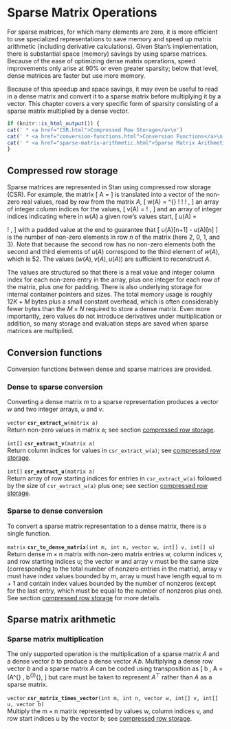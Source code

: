 # Sparse Matrix Operations {#sparse-matrices}

For sparse matrices, for which many elements are zero, it is more
efficient to use specialized representations to save memory and speed
up matrix arithmetic (including derivative calculations).  Given
Stan's implementation, there is substantial space (memory) savings by
using sparse matrices.  Because of the ease of optimizing dense matrix
operations, speed improvements only arise at 90\% or even greater
sparsity; below that level, dense matrices are faster but use more
memory.

Because of this speedup and space savings, it may even be useful to
read in a dense matrix and convert it to a sparse matrix before
multiplying it by a vector.  This chapter covers a very specific form
of sparsity consisting of a sparse matrix multiplied by a dense
vector.

```r
if (knitr::is_html_output()) {
cat(' * <a href="CSR.html">Compressed Row Storage</a>\n')
cat(' * <a href="conversion-functions.html">Conversion Functions</a>\n')
cat(' * <a href="sparse-matrix-arithmetic.html">Sparse Matrix Arithmetic</a>\n')
}
```

## Compressed row storage {#CSR}

Sparse matrices are represented in Stan using compressed row storage
(CSR).  For example, the matrix \[ A = \begin{bmatrix} 19 & 27 & 0 & 0
\\ 0 & 0 & 0 & 0 \\ 0 & 0 & 0 & 52 \\ 81 & 0 & 95 & 33 \end{bmatrix}
\] is translated into a vector of the non-zero real values, read by
row from the matrix $A$, \[ w(A) = \begin{bmatrix} 19 & 27 & 52 & 81 &
95 & 33 \end{bmatrix}^{\top} \! \! \! , \] an array of integer column
indices for the values, \[ v(A) = \begin{bmatrix} 1 & 2 & 4 & 1 & 3 &
4 \end{bmatrix} \! , \] and an array of integer indices indicating
where in $w(A)$ a given row's values start, \[ u(A) = \begin{bmatrix}
1 & 3 & 3 & 4 & 7 \end{bmatrix} \! , \] with a padded value at the end
to guarantee that \[ u(A)[n+1] - u(A)[n] \] is the number of non-zero
elements in row $n$ of the matrix (here $2$, $0$, $1$, and $3$). Note
that because the second row has no non-zero elements both the second
and third elements of $u(A)$ correspond to the third element of
$w(A)$, which is $52$. The values $(w(A), \, v(A), \, u(A))$ are
sufficient to reconstruct $A$.

The values are structured so that there is a real value and integer
column index for each non-zero entry in the array, plus one integer
for each row of the matrix, plus one for padding.  There is also
underlying storage for internal container pointers and sizes.  The
total memory usage is roughly $12 K + M$ bytes plus a small constant
overhead, which is often considerably fewer bytes than the $M \times
N$ required to store a dense matrix.  Even more importantly, zero
values do not introduce derivatives under multiplication or addition,
so many storage and evaluation steps are saved when sparse matrices
are multiplied.

## Conversion functions

Conversion functions between dense and sparse matrices are provided.

### Dense to sparse conversion

Converting a dense matrix $m$ to a sparse representation produces a
vector $w$ and two integer arrays, $u$ and $v$.

<!-- vector; csr_extract_w; (matrix a); -->
\index{{\tt \bfseries csr\_extract\_w }!{\tt (matrix a): vector}|hyperpage}

`vector` **`csr_extract_w`**`(matrix a)`<br>\newline
Return non-zero values in matrix a; see section [compressed row storage](#CSR).

<!-- int[]; csr_extract_v; (matrix a); -->
\index{{\tt \bfseries csr\_extract\_v }!{\tt (matrix a): int[]}|hyperpage}

`int[]` **`csr_extract_v`**`(matrix a)`<br>\newline
Return column indices for values in `csr_extract_w(a)`; see
[compressed row storage](#CSR).

<!-- int[]; csr_extract_u; (matrix a); -->
\index{{\tt \bfseries csr\_extract\_u }!{\tt (matrix a): int[]}|hyperpage}

`int[]` **`csr_extract_u`**`(matrix a)`<br>\newline
Return array of row starting indices for entries in `csr_extract_w(a)`
followed by the size of `csr_extract_w(a)` plus one; see section
[compressed row storage](#CSR).

### Sparse to dense conversion

To convert a sparse matrix representation to a dense matrix, there is
a single function.

<!-- matrix; csr_to_dense_matrix; (int m, int n, vector w, int[] v, int[] u); -->
\index{{\tt \bfseries csr\_to\_dense\_matrix }!{\tt (int m, int n, vector w, int[] v, int[] u): matrix}|hyperpage}

`matrix` **`csr_to_dense_matrix`**`(int m, int n, vector w, int[] v, int[] u)`<br>\newline
Return dense $\text{m} \times \text{n}$ matrix with non-zero matrix
entries w, column indices v, and row starting indices u; the vector w
and array v must be the same size (corresponding to the total number of
nonzero entries in the matrix), array v must have index values bounded
by m, array u must have length equal to m + 1 and contain index values
bounded by the number of nonzeros (except for the last entry, which must
be equal to the number of nonzeros plus one). See section
[compressed row storage](#CSR) for more details.

## Sparse matrix arithmetic

### Sparse matrix multiplication

The only supported operation is the multiplication of a sparse matrix
$A$ and a dense vector $b$ to produce a dense vector $A\,b$.
Multiplying a dense row vector $b$ and a sparse matrix $A$ can be
coded using transposition as \[ b \, A = (A^{\top} \,
b^{\top})^{\top}, \] but care must be taken to represent $A^{\top}$
rather than $A$ as a sparse matrix.

<!-- vector; csr_matrix_times_vector; (int m, int n, vector w, int[] v, int[] u, vector b); -->
\index{{\tt \bfseries csr\_matrix\_times\_vector }!{\tt (int m, int n, vector w, int[] v, int[] u, vector b): vector}|hyperpage}

`vector` **`csr_matrix_times_vector`**`(int m, int n, vector w, int[] v, int[] u, vector b)`<br>\newline
Multiply the $\text{m} \times \text{n}$ matrix represented by values
w, column indices v, and row start indices u by the vector b; see
[compressed row storage](#CSR).
